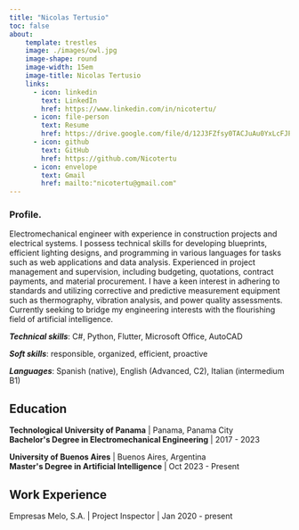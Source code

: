 ```yaml
---
title: "Nicolas Tertusio"
toc: false
about:
    template: trestles
    image: ./images/owl.jpg
    image-shape: round
    image-width: 15em
    image-title: Nicolas Tertusio
    links:
      - icon: linkedin
        text: LinkedIn
        href: https://www.linkedin.com/in/nicotertu/
      - icon: file-person
        text: Resume
        href: https://drive.google.com/file/d/12J3FZfsy0TACJuAu0YxLcFJPfC9afZtJ/view?usp=drive_link
      - icon: github
        text: GitHub
        href: https://github.com/Nicotertu
      - icon: envelope
        text: Gmail
        href: mailto:"nicotertu@gmail.com"
---
```


```{=html}
<style>
.skills {
  font-weight: bold;
  font-style: italic;
}

.education {
  font-weight: bold;
  margin: 0;
  padding: 0;
}
</style>
```

### Profile.

:::{#hero-heading}

Electromechanical engineer with experience in construction projects and electrical systems. I possess technical skills for developing blueprints, efficient lighting designs, and programming in various languages for tasks such as web applications and data analysis. Experienced in project management and supervision, including budgeting, quotations, contract payments, and material procurement. I have a keen interest in adhering to standards and utilizing corrective and predictive measurement equipment such as thermography, vibration analysis, and power quality assessments. Currently seeking to bridge my engineering interests with the flourishing field of artificial intelligence.

`<b class=skills>Technical skills</b>`{=html}: C#, Python, Flutter, Microsoft Office, AutoCAD

`<b class=skills>Soft skills</b>`{=html}: responsible, organized, efficient, proactive

`<b class=skills>Languages</b>`{=html}: Spanish (native), English (Advanced, C2), Italian (intermedium B1)

## Education

`<b class=education>Technological University of Panama</b> | Panama, Panama City<br>`{=html}
`<b class=education>Bachelor's Degree in Electromechanical Engineering</b> | 2017 - 2023`{=html}

`<b class=education>University of Buenos Aires</b> | Buenos Aires, Argentina<br>`{=html}
`<b class=education>Master's Degree in Artificial Intelligence</b> | Oct 2023 - Present`{=html}

## Work Experience

Empresas Melo, S.A. | Project Inspector | Jan 2020 - present

:::